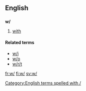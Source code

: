 {{also|Appendix:Variations of "w"}}
==English==

==={{abbreviation}}===
'''w/'''

# [[with]]

====Related terms====
* [[w/i]]
* [[w/o]]
* [[w/r/t]]

[[Category:English terms spelled with /]]

[[fr:w/]]
[[fi:w/]]
[[sv:w/]]